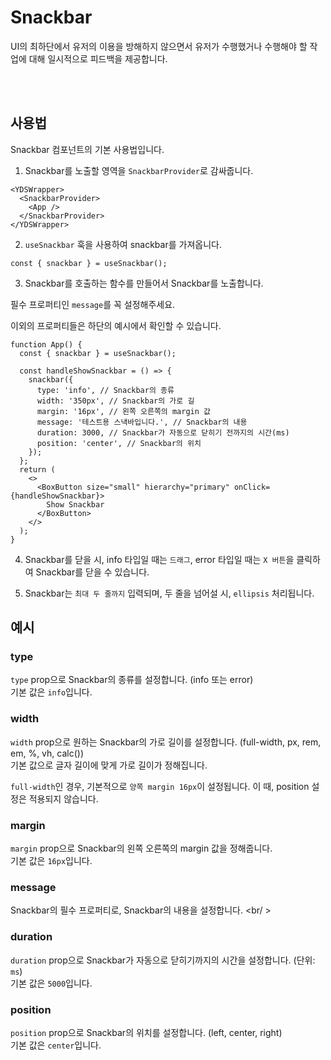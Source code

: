 
<Meta of={SnackbarStories} />

# Snackbar

UI의 최하단에서 유저의 이용을 방해하지 않으면서 유저가 수행했거나 수행해야 할 작업에 대해 일시적으로 피드백을 제공합니다.

<Canvas of={SnackbarStories.Test} />
<Controls />

<br />
<br />

## 사용법

Snackbar 컴포넌트의 기본 사용법입니다.

1. Snackbar를 노출할 영역을 `SnackbarProvider`로 감싸줍니다.

```tsx
<YDSWrapper>
  <SnackbarProvider>
    <App />
  </SnackbarProvider>
</YDSWrapper>
```

2. `useSnackbar` 훅을 사용하여 snackbar를 가져옵니다.

```tsx
const { snackbar } = useSnackbar();
```

3. Snackbar를 호출하는 함수를 만들어서 Snackbar를 노출합니다.

필수 프로퍼티인 `message`를 꼭 설정해주세요.

이외의 프로퍼티들은 하단의 예시에서 확인할 수 있습니다.

```tsx
function App() {
  const { snackbar } = useSnackbar();

  const handleShowSnackbar = () => {
    snackbar({
      type: 'info', // Snackbar의 종류
      width: '350px', // Snackbar의 가로 길
      margin: '16px', // 왼쪽 오른쪽의 margin 값
      message: '테스트용 스낵바입니다.', // Snackbar의 내용
      duration: 3000, // Snackbar가 자동으로 닫히기 전까지의 시간(ms)
      position: 'center', // Snackbar의 위치
    });
  };
  return (
    <>
      <BoxButton size="small" hierarchy="primary" onClick={handleShowSnackbar}>
        Show Snackbar
      </BoxButton>
    </>
  );
}
```

4. Snackbar를 닫을 시, info 타입일 때는 `드래그`, error 타입일 때는 `X 버튼`을 클릭하여 Snackbar를 닫을 수 있습니다.

<Canvas of={SnackbarStories.type} />

5. Snackbar는 `최대 두 줄까지` 입력되며, 두 줄을 넘어설 시, `ellipsis` 처리됩니다.

<Canvas of={SnackbarStories.OverflowTest} />

## 예시

### type

`type` prop으로 Snackbar의 종류를 설정합니다. (info 또는 error) <br />
기본 값은 `info`입니다.

### width

`width` prop으로 원하는 Snackbar의 가로 길이를 설정합니다. (full-width, px, rem, em, %, vh, calc()) <br />
기본 값으로 글자 길이에 맞게 가로 길이가 정해집니다.

`full-width`인 경우, 기본적으로 `양쪽 margin 16px`이 설정됩니다. 이 때, position 설정은 적용되지 않습니다.

### margin

`margin` prop으로 Snackbar의 왼쪽 오른쪽의 margin 값을 정해줍니다. <br />
기본 값은 `16px`입니다.

### message

Snackbar의 필수 프로퍼티로, Snackbar의 내용을 설정합니다. <br/ >

### duration

`duration` prop으로 Snackbar가 자동으로 닫히기까지의 시간을 설정합니다. (단위: `ms`) <br />
기본 값은 `5000`입니다.

### position

`position` prop으로 Snackbar의 위치를 설정합니다. (left, center, right) <br />
기본 값은 `center`입니다.
